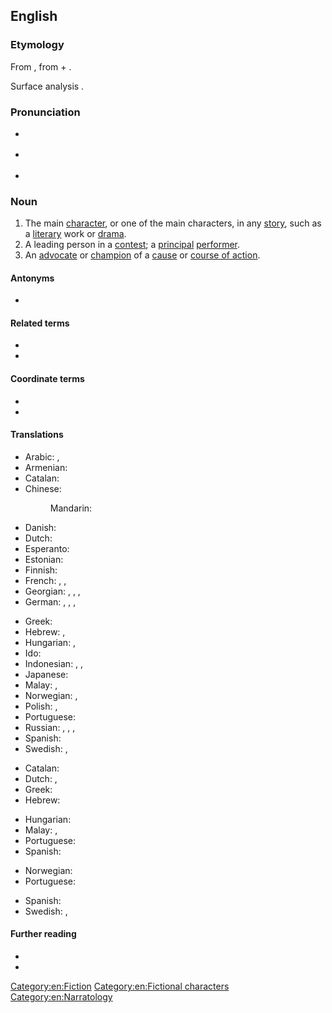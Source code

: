 {{also|Protagonist}}
==English==
{{wikipedia}}

===Etymology===
From {{etyl|grc|en}} {{m|grc|πρωταγωνιστής||a chief actor}}, from {{m|grc|πρῶτος||first}} + {{m|grc|ἀγωνιστής||a combatant, pleader, actor}}.

Surface analysis {{prefix|prot|t1=first|agonist|t2=combatant, participant|lang=en}}.

===Pronunciation===
* {{a|UK}} {{IPA|/pɹəˈtæ.ɡə.nɪst/|lang=en}}
* {{a|US}} {{IPA|/pɹoʊˈtæ.ɡə.nɪst/|lang=en}}
* {{audio|en-us-protagonist.ogg|Audio (US)|lang=en}}

===Noun===
{{en-noun}}

# The main [[character]], or one of the main characters, in any [[story]], such as a [[literary]] work or [[drama]].
# A leading person in a [[contest]]; a [[principal]] [[performer]].
# An [[advocate]] or [[champion]] of a [[cause]] or [[course of action]].

====Antonyms====
{{checksense|en}}
* {{l|en|antagonist}}

====Related terms====
* {{l|en|agonist}}
* {{l|en|agonistes}}

====Coordinate terms====
* {{l|en|deuteragonist}}
* {{l|en|tritagonist}}

====Translations====
{{trans-top|main character}}
* Arabic: {{t|ar|نَصِير|m}}, {{t|ar|بَطَل|m}}
* Armenian: {{t+|hy|հերոս}}
* Catalan: {{t|ca|protagonista|m|f}}
* Chinese:
*: Mandarin: {{t+|cmn|主角|tr=zhǔjué|sc=Hani}}
* Danish: {{t|da|hovedperson|c}}
* Dutch: {{t|nl|protagonist|m|f}}
* Esperanto: {{t|eo|ĉefrolulo}}
* Estonian: {{t|et|nutikas}}
* Finnish: {{t+|fi|päähenkilö}}
* French: {{t+|fr|protagoniste|m|f}}, {{t+|fr|héros|m}}, {{t+|fr|héroïne|f}}
* Georgian: {{t|ka|მთავარი გმირი}}, {{t|ka|მთავარი პერსონაჟი}}, {{t|ka|მთავარი მოქმედი პირი}}, {{t|ka|პროტაგონისტი}}
* German: {{t+|de|Protagonist|m}}, {{t|de|Protagonistin|f}}, {{t+|de|Hauptfigur|f}}, {{t+|de|Held|m}}
{{trans-mid}}
* Greek: {{t+|el|πρωταγωνιστής|m}}
* Hebrew: {{t+|he|דמות ראשית|f|tr=dmut rashít}}, {{t+|he|גיבור|m|tr=gibor}}
* Hungarian: {{t+|hu|főszereplő}}, {{t+|hu|főhős}}
* Ido: {{t+|io|protagonisto}}
* Indonesian: {{t+|id|protagonis}}, {{t+|id|tokoh utama}}, {{t+|id|pemeran utama}}
* Japanese: {{t|ja|主人公|tr=しゅじんこう, shujinkou}}
* Malay: {{t|ms|protagonis}}, {{t|ms|watak utama}}
* Norwegian: {{t|no|hovedperson|m}}, {{t|no|protagonist|m}}
* Polish: {{t+|pl|protagonista|m}}, {{t|pl|protagonistka|f}}
* Portuguese: {{t+|pt|protagonista|m|f}}
* Russian: {{t|ru|([[гла́вный]]) [[геро́й]]|m}}, {{t|ru|([[главный|гла́вная]]) [[герои́ня]]|f}}, {{t+|ru|протагони́ст|m}}, {{t|ru|протагони́стка|f}}
* Spanish: {{t+|es|protagonista|m|f}}
* Swedish: {{t+|sv|huvudperson|c}}, {{t+|sv|protagonist|c}}
{{trans-bottom}}

{{trans-top|leading person in a contest}}
* Catalan: {{t|ca|protagonista|m|f}}
* Dutch: {{t|nl|hoofdrolspeler|m}}, {{t|nl|hoofdrolspeelster|f}}
* Greek: {{t+|el|πρωταγωνιστής|m}}
* Hebrew: {{t|he|מוביל|tr=movil|m|sc=Hebr}}
{{trans-mid}}
* Hungarian: {{t+|hu|főszereplő}}
* Malay: {{t|ms|protagonis}}, {{t|ms|watak utama}}
* Portuguese: {{t+|pt|protagonista|m|f}}
* Spanish: {{t+|es|protagonista|m|f}}
{{trans-bottom}}

{{trans-top|advocate}}
* Norwegian: {{t|no|protagonist|m}}
* Portuguese: {{t+|pt|protagonista|m|f}}
{{trans-mid}}
* Spanish: {{t+|es|protagonista|m|f}}
* Swedish: {{t+|sv|förespråkare|c}}, {{t|sv|förkämpe|c}}
{{trans-bottom}}

====Further reading====
* {{R:Webster 1913}}
* {{R:Century 1911}}

[[Category:en:Fiction]]
[[Category:en:Fictional characters]]
[[Category:en:Narratology]]